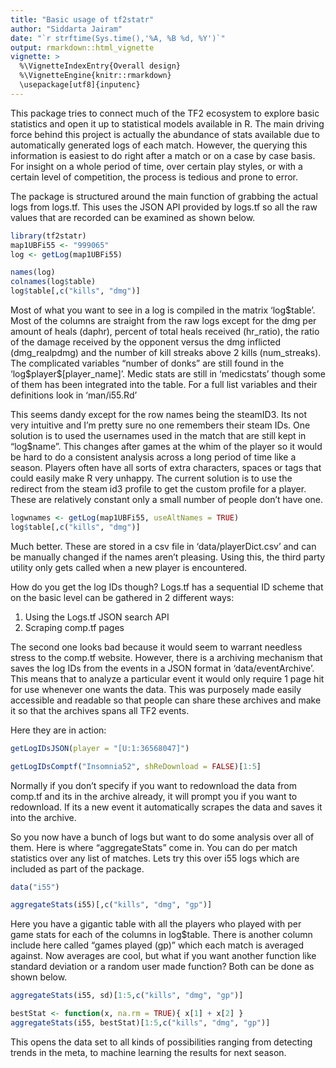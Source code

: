 ```yaml
---
title: "Basic usage of tf2statr"
author: "Siddarta Jairam"
date: "`r strftime(Sys.time(),'%A, %B %d, %Y')`"
output: rmarkdown::html_vignette
vignette: >
  %\VignetteIndexEntry{Overall design}
  %\VignetteEngine{knitr::rmarkdown}
  \usepackage[utf8]{inputenc}
---
```


This package tries to connect much of the TF2 ecosystem to explore basic statistics and open it up to statistical models available in R. The main driving force behind this project is actually the abundance of stats available due to automatically generated logs of each match. However, the
querying this information is easiest to do right after a match or on a case by case basis. For insight on a whole period of time, over certain play styles, or with a certain level of competition, the process is tedious and prone to error.

The package is structured around the main function of grabbing the actual logs from logs.tf. This uses the JSON API provided by logs.tf so all the raw values that are recorded can be examined as shown below.

```r
library(tf2statr)
map1UBFi55 <- "999065"
log <- getLog(map1UBFi55)

names(log)
colnames(log$table)
log$table[,c("kills", "dmg")]
```

Most of what you want to see in a log is compiled in the matrix 'log\$table'. Most of the columns are straight from the raw logs except for the dmg per amount of heals (daphr), percent of total heals received (hr_ratio), the ratio of the damage received by the opponent versus the dmg inflicted (dmg_realpdmg) and the number of kill streaks above 2 kills (num_streaks). The complicated variables "number of donks" are still found in the 'log\$player\$[player_name]'. Medic stats are still in 'medicstats' though some of them has been integrated into the table. For a full list variables and their definitions look in 'man/i55.Rd'

This seems dandy except for the row names being the steamID3. Its not very intuitive and I'm pretty sure no one remembers their steam IDs. One solution is to used the usernames used in the match that are still kept in "log\$name". This changes after games at the whim of the player so it would be hard to do a consistent analysis across a long period of time like a season. Players often have all sorts of extra characters, spaces or tags that could easily make R very unhappy. The current solution is to use the redirect from the steam id3 profile to get the custom profile for a player. These are relatively constant only a small number of people don't have one.

```r
logwnames <- getLog(map1UBFi55, useAltNames = TRUE)
log$table[,c("kills", "dmg")]

```

Much better. These are stored in a csv file in 'data/playerDict.csv' and can be manually changed if the names aren't pleasing. Using this, the third party utility only gets called when a new player is encountered.

How do you get the log IDs though? Logs.tf has a sequential ID scheme that on the basic level can be gathered in 2 different ways:

1. Using the Logs.tf JSON search API
2. Scraping comp.tf pages

The second one looks bad because it would seem to warrant needless stress to the comp.tf website. However, there is a archiving mechanism that saves the log IDs from the events in a JSON format in 'data/eventArchive'. This means that to analyze a particular event it would only require 1 page hit for use whenever one wants the data. This was purposely made easily accessible and readable so that people can share these archives and make it so that the archives spans all TF2 events.

Here they are in action:

```r
getLogIDsJSON(player = "[U:1:36568047]")

getLogIDsComptf("Insomnia52", shReDownload = FALSE)[1:5]

```
Normally if you don't specify if you want to redownload the data from comp.tf and its in the archive already, it will prompt you if you want to redownload. If its a new event it automatically scrapes the data and saves it into the archive.

So you now have a bunch of logs but want to do some analysis over all of them. Here is where "aggregateStats" come in. You can do per match statistics over any list of matches. Lets try this over i55 logs which are included as part of the package.

```r
data("i55")

aggregateStats(i55)[,c("kills", "dmg", "gp")]
```

Here you have a gigantic table with all the players who played with per game stats for each of the columns in log\$table. There is another column include here called "games played (gp)" which each match is averaged against. Now averages are cool, but what if you want another function like standard deviation or a random user made function? Both can be done as shown below.


```r

aggregateStats(i55, sd)[1:5,c("kills", "dmg", "gp")]

bestStat <- function(x, na.rm = TRUE){ x[1] + x[2] }
aggregateStats(i55, bestStat)[1:5,c("kills", "dmg", "gp")]
```

This opens the data set to all kinds of possibilities ranging from detecting trends in the meta, to machine learning the results for next season.
